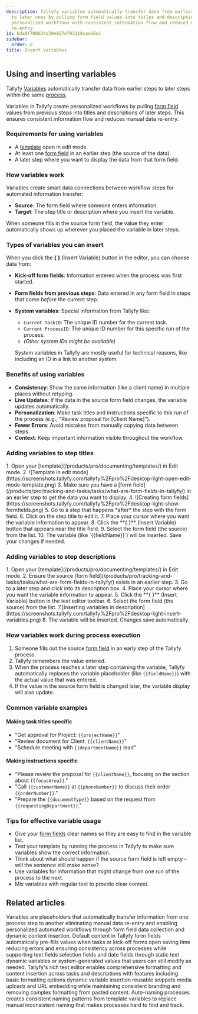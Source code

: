 ```yaml
---
description: Tallyfy variables automatically transfer data from earlier workflow steps
  to later ones by pulling form field values into titles and descriptions creating
  personalized workflows with consistent information flow and reduced manual data
  re-entry.
id: bda8f700b34a30e827e793118cae16e1
sidebar:
  order: 6
title: Insert variables
---
```



## Using and inserting variables

Tallyfy [Variables](/products/pro/documenting/templates/variables/) automatically transfer data from earlier steps to later steps within the same [process](/products/pro/tracking-and-tasks/processes/).

Variables in Tallyfy create personalized workflows by pulling [form field](/products/pro/tracking-and-tasks/tasks/what-are-form-fields-in-tallyfy/) values from previous steps into titles and descriptions of later steps. This ensures consistent information flow and reduces manual data re-entry.

### Requirements for using variables
- A [template](/products/pro/documenting/templates/) open in edit mode.
- At least one [form field](/products/pro/tracking-and-tasks/tasks/what-are-form-fields-in-tallyfy/) in an earlier step (the source of the data).
- A later step where you want to display the data from that form field.

### How variables work

Variables create smart data connections between workflow steps for automated information transfer:
- **Source**: The form field where someone enters information.
- **Target**: The step title or description where you insert the variable.

When someone fills in the source form field, the value they enter automatically shows up wherever you placed the variable in later steps.

### Types of variables you can insert

When you click the **{ }** (Insert Variable) button in the editor, you can choose data from:

*   **Kick-off form fields**: Information entered when the process was first started.
*   **Form fields from previous steps**: Data entered in any form field in steps that come *before* the current step.
*   **System variables**: Special information from Tallyfy like:
    *   `Current TaskID`: The unique ID number for the current task.
    *   `Current ProcessID`: The unique ID number for this specific run of the process.
    *   *(Other system IDs might be available)*

    System variables in Tallyfy are mostly useful for technical reasons, like including an ID in a link to another system.

### Benefits of using variables
- **Consistency**: Show the same information (like a client name) in multiple places without retyping.
- **Live Updates**: If the data in the source form field changes, the variable updates automatically.
- **Personalization**: Make task titles and instructions specific to this run of the process (e.g., "Review proposal for [Client Name]").
- **Fewer Errors**: Avoid mistakes from manually copying data between steps.
- **Context**: Keep important information visible throughout the workflow.

### Adding variables to step titles

<Steps>
1. Open your [template](/products/pro/documenting/templates/) in Edit mode.
2. ![Template in edit mode](https://screenshots.tallyfy.com/tallyfy%2Fpro%2Fdesktop-light-open-edit-mode-template.png)
3. Make sure you have a [form field](/products/pro/tracking-and-tasks/tasks/what-are-form-fields-in-tallyfy/) in an earlier step to get the data you want to display.
4. ![Creating form fields](https://screenshots.tallyfy.com/tallyfy%2Fpro%2Fdesktop-light-show-formfields.png)
5. Go to a step that happens *after* the step with the form field.
6. Click on the step title to edit it.
7. Place your cursor where you want the variable information to appear.
8. Click the **{ }** (Insert Variable) button that appears near the title field.
9. Select the form field (the source) from the list.
10. The variable (like `{{fieldName}}`) will be inserted. Save your changes if needed.
</Steps>

### Adding variables to step descriptions

<Steps>
1. Open your [template](/products/pro/documenting/templates/) in Edit mode.
2. Ensure the source [form field](/products/pro/tracking-and-tasks/tasks/what-are-form-fields-in-tallyfy/) exists in an earlier step.
3. Go to a later step and click into its description box.
4. Place your cursor where you want the variable information to appear.
5. Click the **{ }** (Insert Variable) button in the text editor toolbar.
6. Select the form field (the source) from the list.
7.[Inserting variables in description](https://screenshots.tallyfy.com/tallyfy%2Fpro%2Fdesktop-light-insert-variables.png)
8. The variable will be inserted. Changes save automatically.
</Steps>

### How variables work during process execution

1. Someone fills out the source [form field](/products/pro/tracking-and-tasks/tasks/what-are-form-fields-in-tallyfy/) in an early step of the Tallyfy process.
2. Tallyfy remembers the value entered.
3. When the process reaches a later step containing the variable, Tallyfy automatically replaces the variable placeholder (like `{{fieldName}}`) with the actual value that was entered.
4. If the value in the source form field is changed later, the variable display will also update.

### Common variable examples

#### Making task titles specific
- "Get approval for Project: `{{projectName}}`"
- "Review document for Client: `{{clientName}}`"
- "Schedule meeting with `{{departmentName}}` lead"

#### Making instructions specific
- "Please review the proposal for `{{clientName}}`, focusing on the section about `{{focusArea}}`."
- "Call `{{customerName}}` at `{{phoneNumber}}` to discuss their order `{{orderNumber}}`."
- "Prepare the `{{documentType}}` based on the request from `{{requestingDepartment}}`."

### Tips for effective variable usage
- Give your [form fields](/products/pro/tracking-and-tasks/tasks/what-are-form-fields-in-tallyfy/) clear names so they are easy to find in the variable list.
- Test your template by running the process in Tallyfy to make sure variables show the correct information.
- Think about what should happen if the source form field is left empty – will the sentence still make sense?
- Use variables for information that might change from one run of the process to the next.
- Mix variables with regular text to provide clear context.


## Related articles
<CardGrid>
<LinkTitleCard header="<b>Templates > Variables</b>" href="/products/pro/documenting/templates/variables/" > Variables are placeholders that automatically transfer information from one process step to another eliminating manual data re-entry and enabling personalized automated workflows through form field data collection and dynamic content insertion. </LinkTitleCard>
<LinkTitleCard header="<b>Tasks > Set default content for form fields</b>" href="/products/pro/tracking-and-tasks/tasks/how-to-set-default-content-for-form-fields/" > Default content in Tallyfy form fields automatically pre-fills values when tasks or kick-off forms open saving time reducing errors and ensuring consistency across processes while supporting text fields selection fields and date fields through static text dynamic variables or system-generated values that users can still modify as needed. </LinkTitleCard>
<LinkTitleCard header="<b>Edit Task > The rich text editor</b>" href="/products/pro/tracking-and-tasks/tasks/edit-task/how-can-i-use-tallyfys-rich-text-editor-for-tasks/" > Tallyfy's rich text editor enables comprehensive formatting and content insertion across tasks and descriptions with features including basic formatting options dynamic variable insertion reusable snippets media uploads and URL embedding while maintaining consistent branding and removing complex formatting from pasted content. </LinkTitleCard>
<LinkTitleCard header="<b>Edit Processes > Auto-name a process in Tallyfy</b>" href="/products/pro/tracking-and-tasks/processes/edit-processes/how-can-i-auto-name-a-process-in-tallyfy/" > Auto-naming processes creates consistent naming patterns from template variables to replace manual inconsistent naming that makes processes hard to find and track. </LinkTitleCard>
</CardGrid>